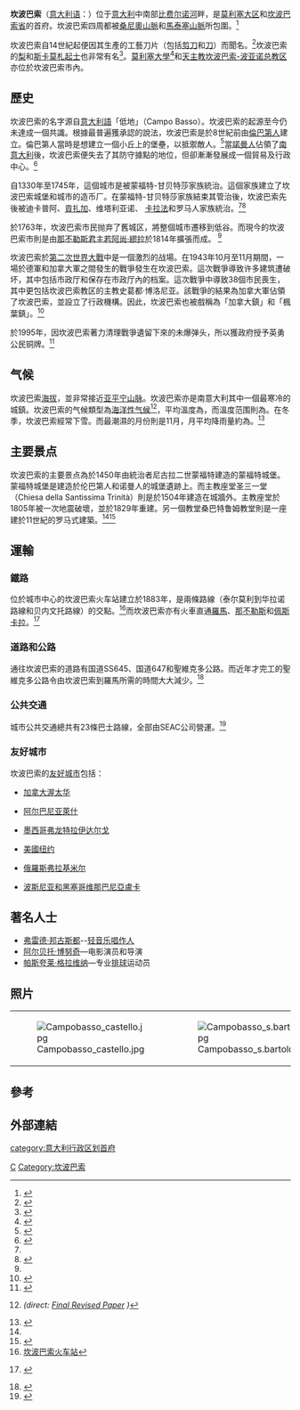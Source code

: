 {{Infobox Italian comune
| name                = 坎波巴索
| official_name       = Comune di Campobasso
| native_name         = 
| image_skyline       = Campobasso Campanile S. Bartolomeo.jpg
| imagesize           = 
| image_alt           = 
| image_caption       = 
| image_shield        = Stemma_campobasso_città_rosso.png
| shield_alt          = 
| image_map           = 
| map_alt             = 
| map_caption         = 
| pushpin_label_position = 
| pushpin_map_alt     = 
| latd  = 41 |latm  = 34 |lats  =  |latNS  = N
| longd = 14 |longm = 40 |longs =   |longEW = E 
| coordinates_type    = type:city_region:IT-CB
| coordinates_display = 
| coordinates_footnotes = 
| region              = [[莫利塞大区|莫利塞大区]]
| province            = [[坎波巴索省|坎波巴索省]]
| frazioni            = 聖斯特凡諾
| mayor_party         = [[自由人民黨_(義大利)|自由人民黨]]
| mayor               = 路易吉·迪·巴托洛梅奧（Luigi Di Bartolomeo，自2009年6月7日）
| area_footnotes      = 
| area_total_km2      = 55
| population_footnotes = 
| population_total    = 51255
| population_as_of    = 2008年11月
| pop_density_footnotes = 932
| population_demonym  = Campobassani
| elevation_footnotes = 
| elevation_m         = 701
| saint               = 聖喬治
| day                 = 4月23日
| postal_code         = 86100
| area_code           = 0874
| website             = {{official website|http://www.comune.campobasso.it}}
| footnotes           = 
}}
'''坎波巴索'''（[[意大利语|意大利语]]：'''{{lang|it|Campobasso}}'''）位于[[意大利|意大利]]中南部[[比费尔诺河|比费尔诺河]]畔，是[[莫利塞大区|莫利塞大区]]和[[坎波巴索省|坎波巴索省]]的首府。坎波巴索四周都被[[桑尼奧山脈|桑尼奧山脈]]和[[馬泰塞山脈|馬泰塞山脈]]所包圍。<ref>{{Cite web |url=http://www.comune.campobasso.it/ |title=坎波巴索官方網站 |accessdate=2020-10-04 |archive-date=2012-06-22 |archive-url=https://web.archive.org/web/20120622104321/http://www.comune.campobasso.it/ |dead-url=yes }}</ref> 

坎波巴索自14世紀起便因其生產的工藝刀片（包括[[剪刀|剪刀]]和[[刀|刀]]）而聞名。<ref>{{Cite web |url=http://www.italy-guide.it/en/campobasso.html |title=坎波巴索刀片 |access-date=2012-11-29 |archive-url=https://web.archive.org/web/20120121030137/http://www.italy-guide.it/en/campobasso.html |archive-date=2012-01-21 |dead-url=yes }}</ref>坎波巴索的[[梨|梨]]和[[斯卡莫札起士|斯卡莫札起士]]也非常有名<ref>{{Cite web |url=http://www.easyitalian-recipes.com/italy/the-regions/item/23-abruzzo-and-molise-capital-laquila-and-campobasso.html |title=Abruzzo and Molise - Capital: L'Aquila and Campobasso |accessdate=2012-11-29 |archive-date=2012-07-14 |archive-url=https://web.archive.org/web/20120714034441/http://www.easyitalian-recipes.com/italy/the-regions/item/23-abruzzo-and-molise-capital-laquila-and-campobasso.html |dead-url=no }}</ref>。[[莫利塞大學|莫利塞大學]]<ref>{{Cite web |url=http://www.unimol.it/unimolise/s2magazine/index1.jsp?idPagina=50001 |title=莫利塞大學 |accessdate=2012-11-29 |archive-date=2012-11-29 |archive-url=https://web.archive.org/web/20121129105516/http://www.unimol.it/unimolise/s2magazine/index1.jsp?idPagina=50001 |dead-url=no }}</ref>和[[天主教坎波巴索-波亚诺总教区|天主教坎波巴索-波亚诺总教区]]亦位於坎波巴索市內。

==歷史==
坎波巴索的名字源自[[意大利語|意大利語]]「低地」（Campo Basso）。坎波巴索的起源至今仍未達成一個共識。根據最普遍獲承認的說法，坎波巴索是於8世紀前由[[倫巴第人|倫巴第人]]建立。倫巴第人當時是想建立一個小丘上的堡壘，以抵禦敵人。<ref>{{Cite web |url=http://www.houseofnames.com/campobasso-coat-of-arms |title=坎波巴索紋章和歷史 |accessdate=2012-11-29 |archive-date=2012-12-04 |archive-url=https://web.archive.org/web/20121204013907/http://houseofnames.com/campobasso-coat-of-arms |dead-url=no }}</ref>當[[諾曼人|諾曼人]]佔領了[[南意大利|南意大利]]後，坎波巴索便失去了其防守據點的地位，但卻漸漸發展成一個貿易及行政中心。<ref name="Campobasso">{{Cite web |url=http://www.italyworldclub.com/molise/province-campobasso/campobasso.htm |title=Campobasso, Province Campobasso, Molise, Italy |accessdate=2012-11-29 |archive-date=2013-02-08 |archive-url=https://web.archive.org/web/20130208105649/http://www.italyworldclub.com/molise/province-campobasso/campobasso.htm |dead-url=no }}</ref>

自1330年至1745年，這個城市是被蒙福特-甘贝特莎家族統治。這個家族建立了坎波巴索城堡和城市的造币厂。在蒙福特-甘贝特莎家族結束其管治後，坎波巴索先後被迪卡普阿、[[貢扎加王朝|貢扎加]]、维塔利亚诺、 [[卡拉法王朝|卡拉法]]和罗马人家族統治。<ref name="Campobasso"/><ref>{{Cite web |url=http://www.madeinsouthitalytoday.com/campobasso.php |title=坎波巴索統治者 |accessdate=2012-11-29 |archive-date=2013-09-24 |archive-url=https://web.archive.org/web/20130924192730/http://madeinsouthitalytoday.com/campobasso.php |dead-url=no }}</ref>

於1763年，坎波巴索市民抛弃了舊城区，將整個城市遷移到低谷。而現今的坎波巴索市則是由[[西西里和那不勒斯君主列表|那不勒斯君主]][[若阿尚·繆拉|若阿尚·繆拉]]於1814年擴張而成。 <ref name="Campobasso"/>

坎波巴索於[[第二次世界大戰|第二次世界大戰]]中是一個激烈的战場。在1943年10月至11月期間，一場於德軍和加拿大軍之間發生的戰爭發生在坎波巴索。這次戰爭導致许多建筑遭破坏，其中包括市政厅和保存在市政厅內的档案。這次戰爭中導致38個市民喪生，其中更包括坎波巴索教区的主教史葛都·博洛尼亚。該戰爭的結果為加拿大軍佔領了坎波巴索，並設立了行政機構。因此，坎波巴索也被戲稱為「加拿大鎮」和「楓葉鎮」。<ref>{{Cite web |url=http://www.italianvisits.com/molise/campobasso/ |title=坎波巴索於第二次世界大戰 |accessdate=2012-11-29 |archive-date=2007-03-11 |archive-url=https://web.archive.org/web/20070311190857/http://www.italianvisits.com/molise/campobasso/ |dead-url=no }}</ref>

於1995年，因坎波巴索著力清理戰爭遺留下來的未爆弹头，所以獲政府授予英勇公民铜牌。<ref>{{Cite web |url=https://www.triposo.com/loc/Campobasso |title=Take Triposo with you |accessdate=2012-11-29 |archive-date=2016-03-05 |archive-url=https://web.archive.org/web/20160305011843/https://www.triposo.com/loc/Campobasso |dead-url=no }}</ref>

==气候==
<div style="float:right;">{{climate chart|坎波巴索
|1|6|56
|1|7|58
|3|9|51
|6|13|51
|10|18|48
|13|22|36
|17|26|36
|17|26|41
|14|22|46
|9|16|58
|6|11|81
|2|7|69
|source=[http://br.weather.com/weather/climatology/ITXX0112 The Weather Channel]
}}</div>
坎波巴索[[海拔|海拔]]{{convert|701|m|ft}}，並非常接近[[亚平宁山脉|亚平宁山脉]]。坎波巴索亦是南意大利其中一個最寒冷的城鎮。坎波巴索的气候類型為[[海洋性气候|海洋性气候]]<ref name=Peel>{{cite journal | author=Peel, M. C. and Finlayson, B. L. and McMahon, T. A. | year=2007 | title=Updated world map of the Köppen–Geiger climate classification | journal=Hydrol. Earth Syst. Sci. | volume=11 | pages=1633–1644 | doi=10.5194/hess-11-1633-2007 | url=http://www.hydrol-earth-syst-sci.net/11/1633/2007/hess-11-1633-2007.html | issn=1027-5606 | access-date=2012-11-29 | archive-date=2017-02-10 | archive-url=https://web.archive.org/web/20170210144308/http://www.hydrol-earth-syst-sci.net/11/1633/2007/hess-11-1633-2007.html | dead-url=no }} ''(direct: [http://www.hydrol-earth-syst-sci.net/11/1633/2007/hess-11-1633-2007.pdf Final Revised Paper] {{Wayback|url=http://www.hydrol-earth-syst-sci.net/11/1633/2007/hess-11-1633-2007.pdf |date=20120203170339 }})''</ref>，平均溫度為{{convert|12|°C|F}}，而溫度范围則為{{convert|2|-|22|C|F}}。在冬季，坎波巴索經常下雪。而最潮濕的月份則是11月，月平均降雨量約為{{convert|81|mm|in}}。<ref>{{Cite web |url=http://www.climate-charts.com/Locations/i/IY16252.php |title=坎波巴索氣候 |access-date=2012-11-29 |archive-url=https://web.archive.org/web/20120608001456/http://www.climate-charts.com/Locations/i/IY16252.php |archive-date=2012-06-08 |dead-url=yes }}</ref>

==主要景点==
坎波巴索的主要景点為於1450年由統治者尼古拉二世蒙福特建造的蒙福特城堡。蒙福特城堡是建造於伦巴第人和诺曼人的城堡遺跡上。而主教座堂圣三一堂（Chiesa della Santissima Trinità）則是於1504年建造在城牆外。主教座堂於1805年被一次地震破壞，並於1829年重建。另一個教堂桑巴特鲁姆教堂則是一座建於11世紀的罗马式建築。<ref name="Campobasso"/><ref>{{Cite web |url=http://www.molise.worldweb.com/ProvinceofCampobasso/CampobassoCB/SightsAttractions/ |title=坎波巴索主要景点 |accessdate=2012-11-29 |archive-date=2014-09-24 |archive-url=https://web.archive.org/web/20140924171215/http://www.molise.worldweb.com/ProvinceofCampobasso/CampobassoCB/SightsAttractions/ |dead-url=no }}</ref>

==運輸==
===鐵路===
位於城市中心的坎波巴索火车站建立於1883年，是兩條路線（泰尔莫利到华拉诺路線和贝内文托路線）的交點。<ref>[http://en.structurae.de/structures/data/index.cfm?id=s0039899 坎波巴索火车站]</ref>而坎波巴索亦有火車直通[[羅馬|羅馬]]、[[那不勒斯|那不勒斯]]和[[佩斯卡拉|佩斯卡拉]]。<ref name="trenidicarta.it">{{cite web| author=Alessandro Tuzza and others| url=http://www.trenidicarta.it/aperture.html| title=Prospetto cronologico dei tratti di ferrovia aperti all'esercizio dal 1839 al 31 dicembre 1926| trans_title=Chronological overview of the features of the railways opened between 1839 and 31 December 1926| work=[http://www.trenidicarta.it Trenidicarta.it]| publisher=Alessandro Tuzza| accessdate=26 December 2010| archive-date=2009-06-24| archive-url=https://web.archive.org/web/20090624234931/http://www.trenidicarta.it/aperture.html| dead-url=yes}} {{it icon}}</ref>

===道路和公路===
通往坎波巴索的道路有国道SS645、国道647和聖維克多公路。而近年才完工的聖維克多公路令由坎波巴索到羅馬所需的時間大大減少。<ref>{{Cite web |url=http://theroyalcanadianregiment.ca/history/1939-1945/campobasso_galloway.html |title=通往坎波巴索的路 |access-date=2012-11-29 |archive-url=https://web.archive.org/web/20111211212905/http://theroyalcanadianregiment.ca/history/1939-1945/campobasso_galloway.html |archive-date=2011-12-11 |dead-url=yes }}</ref>

===公共交通===
城市公共交通總共有23條巴士路線，全部由SEAC公司營運。<ref>{{Cite web |url=http://www.ibus.it/english/timetable_coach.asp?idProvIt=campobasso |title=SEAC巴士 |accessdate=2012-11-29 |archive-date=2013-01-23 |archive-url=https://web.archive.org/web/20130123231449/http://ibus.it/english/timetable_coach.asp?idProvIt=campobasso |dead-url=no }}</ref>

===友好城市===
坎波巴索的[[友好城市|友好城市]]包括：
*{{flagicon|CAN}}[[加拿大|加拿大]][[渥太华|渥太华]]
*{{flagicon|Albania}}[[阿尔巴尼亚|阿尔巴尼亚]][[萊什|萊什]]
*{{Flagicon|MEX}}[[墨西哥|墨西哥]][[弗龙特拉伊达尔戈|弗龙特拉伊达尔戈]]
*{{Flagicon|USA}}[[美國|美國]][[纽约|纽约]]
*{{Flagicon|Russia}}[[俄羅斯|俄羅斯]][[弗拉基米尔_(俄罗斯)|弗拉基米尔]]
*{{flagicon|Bosnia and Herzegovina}}[[波斯尼亚和黑塞哥维那|波斯尼亚和黑塞哥维那]][[巴尼亞盧卡|巴尼亞盧卡]]

==著名人士==
*[[弗雷德·邦古斯都|弗雷德·邦古斯都]]--[[轻音乐|轻音乐]][[唱作人|唱作人]]
*[[阿尔贝托·博努奇|阿尔贝托·博努奇]]—电影演员和导演
*[[帕斯夸莱·格拉维纳|帕斯夸莱·格拉维纳]]—专业[[排球|排球]]运动员

==照片==
{|
| [[File:Campobasso_castello.jpg|thumb]]
| [[File:Campobasso_s.bartolomeo.jpg|thumb]]
| [[File:Campobasso_Campanile_S._Bartolomeo.jpg|thumb]]
|}

==參考==
{{reflist}}

==外部連結==
{{portal box|義大利}}
{{commons-inline|Category:Campobasso|Campobasso}}


{{坎波巴索省市鎮}}

{{Authority control}}
[[Category:坎波巴索省市镇|C]]
[[category:意大利行政区划首府|category:意大利行政区划首府]]
[[Category:坎波巴索|Category:坎波巴索]]
